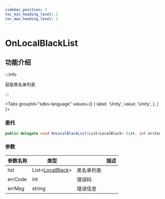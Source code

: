 ```yaml
---
sidebar_position: 3
toc_min_heading_level: 2
toc_max_heading_level: 2
---
```


# OnLocalBlackList

## 功能介绍

:::info

获取黑名单列表

:::

<Tabs
groupId="sdks-language"
values={[
{ label: 'Unity', value: 'Unity', },
]
}>

<TabItem value="Unity">

### 委托

```C# showLineNumbers
public delegate void OnLocalBlackList(List<LocalBlack> list, int errCode, string errMsg);
```
### 参数

| 参数名称 | 类型                           || 描述     |
| -------- | -------------------------------------------------------------------------------------- | -------- | -------- |
| list | List<[LocalBlack](docs/sdks/class/relation/LocalBlack.mdx)> | 黑名单列表 |
| errCode | int | 错误码 |
| errMsg | string |错误信息 |

</TabItem>

</Tabs>
